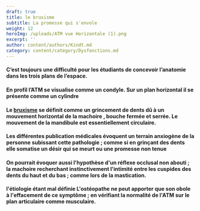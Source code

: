 ```yaml
---
draft: true
title: le bruxisme
subtitle: La promesse qui s'envole
weight: 12
heroImg: /uploads/ATM vue Horizontale (1).png
excerpt: ''
author: content/authors/Kindt.md
category: content/category/Dysfonctions.md
---
```


#### C’est toujours une difficulté pour les étudiants de&#xA;concevoir l’anatomie dans les trois plans de l’espace.

#### En profil l’ATM se visualise comme un condyle. Sur un&#xA;plan horizontal il se présente comme un cylindre

<Space height={15} />

#### Le [bruxisme](https://www.google.com/search?q=le+bruxisme+c%27est+quoi\&oq=le+bruxisme\&gs_lcrp=EgZjaHJvbWUqBwgDEAAYgAQyCQgAEEUYORiABDIJCAEQRRg7GIAEMgcIAhAAGIAEMgcIAxAAGIAEMgcIBBAAGIAEMgcIBRAAGIAEMgcIBhAAGIAEMgYIBxBFGDzSAQkxMTY3MGowajeoAgCwAgA\&sourceid=chrome\&ie=UTF-8 "Bruxisme") se définit comme un grincement de dents dû à un mouvement horizontal de la machoire , bouche fermée et serrée. Le mouvement de la mandibule est essentiellement circulaire.

<Space height={20} />

#### Les différentes publication médicales évoquent un terrain anxiogène de la personne subissant cette pathologie ; comme si en grinçant des dents  elle somatise un désir qui se meurt ou une promesse non tenue

<Space height={10} />

#### On pourrait évoquer aussi l'hypothèse d'un réflexe occlusal non abouti ; la machoire recherchant instinctivement l'intimité entre les cuspides des dents du haut et du bas ; comme lors de la mastication.

<Space height={20} />

#### l'étiologie étant mal définie L'ostéopathe ne peut apporter que son obole à l'effacement de ce symptôme ; en vérifiant la normalité de l'ATM sur le plan articulaire comme musculaire.
